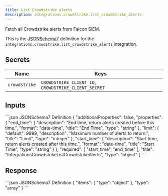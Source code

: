 ```yaml
---
title: List Crowdstrike alerts
description: integrations.crowdstrike.list_crowdstrike_alerts
---
```


Fetch all Crowdstrike alerts from Falcon SIEM.

This is the [JSONSchema7](https://json-schema.org/draft-07/json-schema-release-notes) definition for the `integrations.crowdstrike.list_crowdstrike_alerts` integration.


## Secrets
| Name | Keys |
| --- | --- |
| `crowdstrike` | `CROWDSTRIKE_CLIENT_ID`, `CROWDSTRIKE_CLIENT_SECRET` |

## Inputs

<CodeGroup>
```json JSONSchema7 Definition
{
    "additionalProperties": false,
    "properties": {
        "end_time": {
            "description": "End time, return alerts created before this time.",
            "format": "date-time",
            "title": "End Time",
            "type": "string"
        },
        "limit": {
            "default": 9999,
            "description": "Maximum number of alerts to return.",
            "title": "Limit",
            "type": "integer"
        },
        "start_time": {
            "description": "Start time, return alerts created after this time.",
            "format": "date-time",
            "title": "Start Time",
            "type": "string"
        }
    },
    "required": [
        "start_time",
        "end_time"
    ],
    "title": "IntegrationsCrowdstrikeListCrowdstrikeAlerts",
    "type": "object"
}
```

</CodeGroup>

## Response

<CodeGroup>
```json JSONSchema7 Definition
{
    "items": {
        "type": "object"
    },
    "type": "array"
}
```

</CodeGroup>
